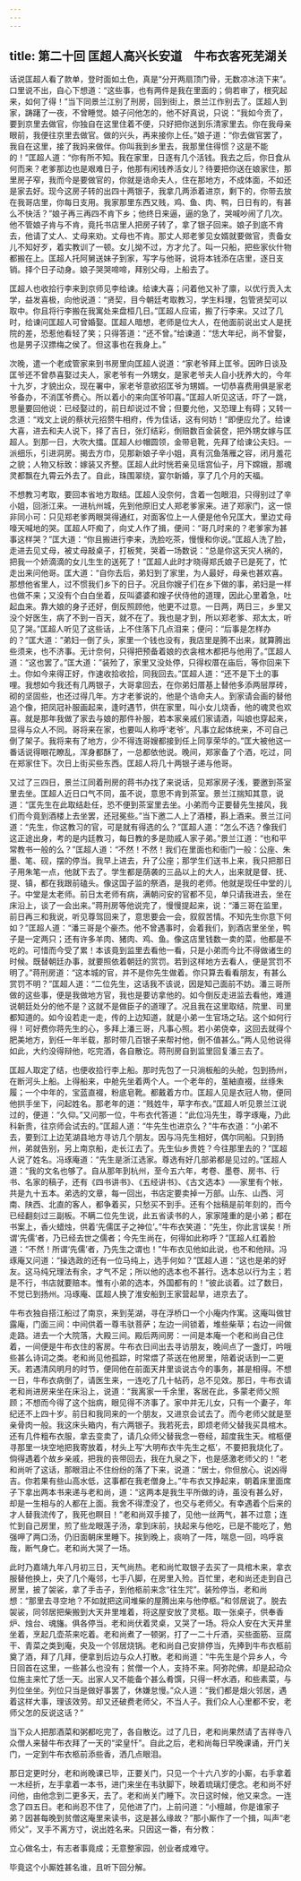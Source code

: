 ```yaml
---
---
---
```

title: 第二十回 匡超人高兴长安道　牛布衣客死芜湖关
---

话说匡超人看了款单，登时面如土色，真是“分开两扇顶门骨，无数凉冰浇下来”。口里说不出，自心下想道：“这些事，也有两件是我在里面的；倘若审了，根究起来，如何了得！”当下同景兰江别了刑房，回到街上，景兰江作别去了。匡超人到家，踌躇了一夜，不曾睡觉。娘子问他怎的，他不好真说，只说：“我如今贡了，要到京里去做官，你独自在这里住着不便，只好把你送到乐清家里去。你在我母亲眼前，我便往京里去做官。做的兴头，再来接你上任。”娘子道：“你去做官罢了，我自在这里，接了我妈来做伴。你叫我到乡里去，我那里住得惯？这是不能的！”匡超人道：“你有所不知。我在家里，日逐有几个活钱。我去之后，你日食从何而来？老爹那边也是艰难日子，他那有闲钱养活女儿？待要把你送在娘家住，那里房子窄，我而今是要做官的，你就是诰命夫人，住在那地方，不成体面，不如还是家去好。现今这房子转的出四十两银子，我拿几两添着进京，剩下的，你带去放在我哥店里，你每日支用。我家那里东西又贱，鸡、鱼、肉、鸭，日日有的，有甚么不快活？”娘子再三再四不肯下乡；他终日来逼，逼的急了，哭喊吵闹了几次。他不管娘子肯与不肯，竟托书店里人把房子转了，拿了银子回来。娘子到底不肯去，他请了丈人、丈母来劝。丈母也不肯。那丈人郑老爹见女婿就要做官，责备女儿不知好歹，着实教训了一顿。女儿拗不过，方才允了。叫一只船，把些家伙什物都搬在上。匡超人托阿舅送妹子到家，写字与他哥，说将本钱添在店里，逐日支销。择个日子动身。娘子哭哭啼啼，拜别父母，上船去了。

匡超人也收拾行李来到京师见李给谏。给谏大喜；问着他又补了廪，以优行贡入太学，益发喜极，向他说道：“贤契，目今朝廷考取教习，学生料理，包管贤契可以取中。你且将行李搬在我寓处来盘桓几日。”匡超人应诺，搬了行李来。又过了几时，给谏问匡超人可曾婚娶。匡超人暗想，老师是位大人，在他面前说出丈人是抚院的差，恐惹他看轻了笑；只得答道：“还不曾。”给谏道：“恁大年纪，尚不曾娶，也是男子汉摽梅之侯了。但这事也在我身上。”

次晚，遣一个老成管家来到书房里向匡超人说道：“家老爷拜上匡爷。因昨日谈及匡爷还不曾恭喜娶过夫人，家老爷有一外甥女，是家老爷夫人自小抚养大的，今年十九岁，才貌出众，现在署中，家老爷意欲招匡爷为甥婿。一切恭喜费用俱是家老爷备办，不消匡爷费心。所以着小的来向匡爷叩喜。”匡超人听见这话，吓了一跳，思量要回他说：已经娶过的，前日却说过不曾；但要允他，又恐理上有碍；又转一念道：“戏文上说的蔡状元招赘牛相府，传为佳话，这有何妨！”即便应允了。给谏大喜，进去和夫人说下，择了吉日，张灯结彩，倒赔数百金装奁，把外甥女嫁与匡超人。到那一日，大吹大擂。匡超人纱帽圆领，金带皂靴，先拜了给谏公夫妇。一派细乐，引进洞房。揭去方巾，见那新娘子辛小姐，真有沉鱼落雁之容，闭月羞花之貌；人物又标致：嫁装又齐整。匡超人此时恍若亲见瑶宫仙子，月下嫦娥，那魂灵都飘在九霄云外去了。自此，珠围翠绕，宴尔新婚，享了几个月的天福。

不想教习考取，要回本省地方取结。匡超人没奈何，含着一包眼泪，只得别过了辛小姐，回浙江来。一进杭州城，先到他原旧丈人郑老爹家来。进了郑家门，这一惊非同小可：只见郑老爹两眼哭得通红，对面客位上一人便是他令兄匡大，里边丈母嚎天喊地的哭。匡超人吓痴了，向丈人作了揖，便间：“哥几时来的？老爹家为甚事这样哭？”匡大道：“你且搬进行李来，洗脸吃茶，慢慢和你说。”匡超人洗了脸，走进去见丈母，被丈母敲桌子，打板凳，哭着一场数说：“总是你这天灾人祸的，把我一个娇滴滴的女儿生生的送死了！”匡超人此时才晓得郑氏娘子已是死了，忙走出来问他哥。匡大道：“自你去后，弟妇到了家里，为人最好，母亲也甚欢喜。那想他省里人，过不惯我们乡下的日子。况且你嫂子们在乡下做的事，弟妇是一样也做不来；又没有个白白坐着，反叫婆婆和嫂子伏侍他的道理，因此心里着急，吐起血来。靠大娘的身子还好，倒反照顾他，他更不过意。一日两，两日三，乡里又没个好医生，病了不到一百天，就不在了。我也是才到，所以郑老爹、郑太太，听见了哭。”匡超人听见了这些话，上不住落下几点泪来；便问：“后事是怎样办的？”匡大道：”弟妇一倒了头，家里一个钱也没有，我店里是腾不出来，就算腾出些须来，也不济事。无计奈何，只得把预备着娘的衣衾棺木都把与他用了。”匡超人道：“这也罢了。”匡大道：”装殓了，家里又没处停，只得权厝在庙后，等你回来下土。你如今来得正好，作速收拾收拾，同我回去。”匡超人道：“还不是下土的事哩。我想如今我还有几两银子，大哥拿回去，在你弟妇厝基上替他多添两层厚砖，砌的坚固些，也还过得几年。方才老爹说的，他是个诰命夫人。到家请会画的替他追个像，把凤冠补服画起来，逢时遇节，供在家里，叫小女儿烧香，他的魂灵也欢喜。就是那年我做了家去与娘的那件补服，若本家亲戚们家请酒，叫娘也穿起来，显得与众人不同。哥将来在家，也要叫人称呼‘老爷’。凡事立起体统来，不可自己倒了架子。我将来有了地方，少不得连哥嫂都接到任上同享荣华的。”匡大被他这一番话说得眼花瞭乱，浑身都酥了，一总都依他说。晚间，郑家备了个酒，吃过，同在郑家住下。次日上街买些东西。匡超人将几十两银子递与他哥。

又过了三四日，景兰江同着刑房的蒋书办找了来说话，见郑家房子浅，要邀到茶室里去坐。匡超人近日口气不同，虽不说，意思不肯到茶室。景兰江揣知其意，说道：“匡先生在此取结赴任，恐不便到茶室里去坐。小弟而今正要替先生接风，我们而今竟到酒楼上去坐罢，还冠冕些。”当下邀二人上了酒楼，斟上酒来。景兰江问道：“先生，你这教习的官，可是就有得选的么？”匡超人道：“怎么不选？像我们这正途出身，考的是内廷教习，每日教的多是勋戚人家子弟。”景兰江道：“也和平常教书一般的么？”匡超人道：“不然！不然！我们在里面也和衙门一般：公座、朱墨、笔、砚，摆的停当。我早上进去，升了公座；那学生们送书上来，我只把那日子用朱笔一点，他就下去了。学生都是荫袭的三品以上的大人，出来就是督、抚、提、镇，都在我跟前磕头。像这国子监的祭酒，是我的老师。他就是现任中堂的儿子。中堂是太老师。前日太老师有病，满朝问安的官都不见，单只请我进去，坐在床沿上，谈了一会出来。”蒋刑房等他说完了，慢慢提起来，说：“潘三哥在监里，前日再三和我说，听见尊驾回来了，意思要会一会，叙叙苦情。不知先生你意下何如？”匡超人道：“潘三哥是个豪杰。他不曾遇事时，会着我们，到酒店里坐坐，鸭子是一定两只；还有许多羊肉、猪肉、鸡、鱼。像这店里钱数一卖的菜，他都是不吃的。可惜而今受了累！本该竟到监里去看他一看，只是小弟而今比不得做诸生的时候。既替朝廷办事，就要照依着朝廷的赏罚。若到这样地方去看人，便是赏罚不明了。”蒋刑房道：“这本城的官，并不是你先生做着。你只算去看看朋友，有甚么赏罚不明？”匡超人道：“二位先生，这话我不该说，因是知己面前不妨。潘三哥所做的这些事，便是我做地方官，我也是要访拿他的。如今倒反走进监去看他，难道说朝廷处分的他不是？这就不是做臣子的道理了。况且我在这里取结，院里、司里都知道的。如今设若走一走，传的上边知道，就是小弟一生官场之玷。这个如何行得！可好费你蒋先生的心，多拜上潘三哥，凡事心照。若小弟侥幸，这回去就得个肥美地方，到任一年半载，那时带几百银子来帮衬他，倒不值甚么。”两人见他说得如此，大约没得辩他，吃完酒，各自散讫。蒋刑房自到监里回复潘三去了。

匡超人取定了结，也便收拾行李上船。那时先包了一只淌板船的头舱，包到扬州，在断河头上船。上得船来，中舱先坐着两个人。一个老年的，茧紬直裰，丝绦朱履；一个中年的，宝蓝直裰，粉底皂靴。都戴着方巾。匡超人见是衣冠人物，便同他拱手坐下，问起姓名。那老年的道：“贱姓牛，草字布衣。”匡超人听见景兰江说过的，便道：“久仰。”又问那一位，牛布衣代答道：“此位冯先生，尊字琢庵，乃此科新贵，往京师会试去的。”匡超人道：“牛先生也进京么？”牛布衣道：“小弟不去，要到江上边芜湖县地方寻访几个朋友。因与冯先生相好，偶尔同船。只到扬州，弟就告别，另上南京船，走长江去了。先生仙乡贵姓？今往那里去的？”匡超人说了姓名。冯琢庵道：“先生是浙江选家。尊选有好几部弟都是见过的。”匡超人道：“我的文名也够了。自从那年到杭州，至今五六年，考卷、墨卷、房书、行书、名家的稿子，还有《四书讲书》、《五经讲书》、《古文选本》──家里有个帐，共是九十五本。弟选的文章，每一回出，书店定要卖掉一万部。山东、山西、河南、陕西、北直的客人，都争着买，只愁买不到手。还有个拙稿是前年刻的，而今已经翻刻过三副板。不瞒二位先生说，此五省读书的人，家家隆重的是小弟；都在书案上，香火蜡烛，供着‘先儒匡子之神位’。”牛布衣笑道：“先生，你此言误矣！所谓‘先儒’者，乃已经去世之儒者；今先生尚在，何得如此称呼？”匡超人红着脸道：“不然！所谓‘先儒’者，乃先生之谓也！”牛布衣见他如此说，也不和他辩。冯琢庵又问道：“操选政的还有一位马纯上，选手何如？”匡超人道：“这也是弟的好友。这马纯兄理法有余，才气不足；所以他的选本也不甚行。选本总以行为主；若是不行，书店就要赔本。惟有小弟的选本，外国都有的！”彼此谈着。过了数日，不觉已到扬州。冯琢庵、匡超人换了淮安船到王家营起旱，进京去了。

牛布衣独自搭江船过了南京，来到芜湖，寻在浮桥口一个小庵内作寓。这庵叫做甘露庵，门面三间：中间供着一尊韦驮菩萨；左边一间锁着，堆些柴草；右边一间做走路。进去一个大院落，大殿三间。殿后两间房：一间是本庵一个老和尚自己住着，一间便是牛布衣住的客房。牛布衣日间出去寻访朋友，晚间点了一盏灯，吟哦些甚么诗词之类。老和尚见他孤踪，时常煨了茶送在他房里，陪着说话到一二更天。若遇清风明月的时节，便同他在前面天井里谈说古今的事务，甚是相得。不想一日，牛布衣病倒了，请医生来，一连吃了几十帖药，总不见效。那日，牛布衣请老和尚进房来坐在床沿上，说道：“我离家一千余里，客居在此，多蒙老师父照顾；不想而今得了这个拙病，眼见得不济事了。家中并无儿女，只有一个妻子，年纪还不上四十岁。前日和我同来的一个朋友，又进京会试去了。而今老师父就是至亲骨肉一般。我这床头箱内，有六两银子。我若死去，即烦老师父替我买具棺木。还有几件粗布衣服，拿去变卖了，请几众师父替我念一卷经，超度我生天。棺柩便寻那里一块空地把我寄放着，材头上写‘大明布衣牛先生之柩’，不要把我烧化了。倘得遇着个故乡亲戚，把我的丧带回去，我在九泉之下，也是感激老师父的！”老和尚听了这话，那眼泪止不住纷纷的落了下来，说道：“居士，你但放心。说凶得吉。你若果有些山高水低，这事都在我老僧身上。”牛布衣又挣起来，朝着床里面席子下拿出两本书来递与老和尚，道：“这两本是我生平所做的诗，虽没有甚么好，却是一生相与的人都在上面。我舍不得湮没了，也交与老师父。有幸遇着个后来的才人替我流传了，我死也瞑目！”老和尚双手接了，见他一丝两气，甚不过意；连忙到自己房里，煎了些龙眼莲子汤，拿到床前，扶起来与他吃，已是不能吃了，勉强呷了两口汤，仍旧面朝床里睡下。挨到晚上，痰响了一阵，喘息一回，呜呼哀哉，断气身亡。老和尚大哭了一场。

此时乃嘉靖九年八月初三日，天气尚热。老和尚忙取银子去买了一具棺木来，拿衣服替他换上，央了几个庵邻，七手八脚，在房里入殓。百忙里，老和尚还走到自己房里，披了袈裟，拿了手击子，到他柩前来念“往生咒”。装殓停当，老和尚想：“那里去寻空地？不如就把这间堆柴的屋腾出来与他停柩。”和邻居说了。脱去袈裟，同邻居把柴搬到大天井里堆着，将这屋安放了灵柩。取一张桌子，供奉香炉、烛台、魂旛。俱各停当。老和尚伏着灵桌，又哭了一场。将众人安在大天井里坐着，烹起几壶茶来吃着。老和尚煮了一顿粥，打了一二十斤酒，买些面筋、豆腐干、青菜之类到庵，央及一个邻居烧锅。老和尚自己安排停当，先捧到牛布衣柩前奠了酒，拜了几拜，便拿到后边与众人打散。老和尚道：“牛先生是个异乡人，今日回首在这里，一些甚么也没有；贫僧一个人，支持不来。阿弥陀佛，却是起动众位施主来忙了恁一天。出家人又不能备个甚么肴馔，只得一杯水酒，和些素菜，与列位坐坐。列位只当是做好事罢了，休嫌怠慢。”众人道：“我们都是烟火邻居，遇着这样大事，理该效劳。却又还破费老师父，不当人子。我们众人心里都不安，老师父怎的反说这话？”

当下众人把那酒菜和粥都吃完了，各自散讫。过了几日，老和尚果然请了吉祥寺八众僧人来替牛布衣拜了一天的“梁皇忏”。自此之后，老和尚每日早晚课诵，开门关门，一定到牛布衣柩前添些香，洒几点眼泪。

那日定更时分，老和尚晚课已毕，正要关门，只见一个十六八岁的小厮，右手拿着一木经折，左手拿着一本书，进门来坐在韦驮脚下，映着琉璃灯便念。老和尚不好问他，由他念到二更多天，去了。老和尚关门睡下。次日这时候，他又来念。一连念了四五日。老和尚忍不住了，见他进了门，上前问道：“小檀越，你是谁家子弟？因甚每晚到贫僧这庵里来读书，这是甚么缘故？”那小厮作了一个揖，叫声“老师父”，叉手不离方寸，说出姓名来。只因这一番，有分教：

立心做名士，有志者事竟成；无意整家园，创业者成难守。

毕竟这个小厮姓甚名谁，且听下回分解。

